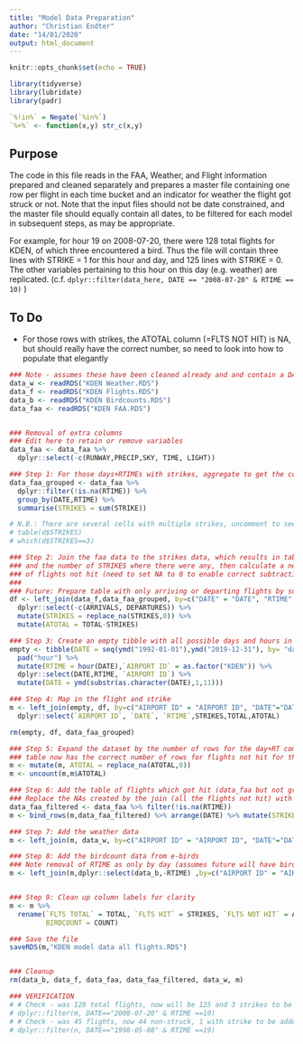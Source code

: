 ```yaml
---
title: "Model Data Preparation"
author: "Christian Endter"
date: "14/01/2020"
output: html_document
---
```


```r
knitr::opts_chunk$set(echo = TRUE)

library(tidyverse)
library(lubridate)
library(padr)

`%!in%` = Negate(`%in%`)
`%+%` <- function(x,y) str_c(x,y)
```

## Purpose  

The code in this file reads in the FAA, Weather, and Flight information prepared and cleaned separately and prepares a master file containing one row per flight in each time bucket and an indicator for weather the flight got struck or not. Note that the input files should not be date constrained, and the master file should equally contain all dates, to be filtered for each model in subsequent steps, as may be appropriate.  

For example, for hour 19 on 2008-07-20, there were 128 total flights for KDEN, of which three encountered a bird. Thus the file will contain three lines with STRIKE = 1 for this hour and day, and 125 lines with STRIKE = 0. The other variables pertaining to this hour on this day (e.g. weather) are replicated. (c.f. `dplyr::filter(data_here, DATE == "2008-07-20" & RTIME == 10)` )

## To Do
* For those rows with strikes, the ATOTAL column (=FLTS NOT HIT) is NA, but should really have the correct number, so need to look into how to populate that elegantly

```r
### Note - assumes these have been cleaned already and and contain a DATE and RTIME field
data_w <- readRDS("KDEN Weather.RDS")
data_f <- readRDS("KDEN Flights.RDS")
data_b <- readRDS("KDEN Birdcounts.RDS")
data_faa <- readRDS("KDEN FAA.RDS")


### Removal of extra columns
### Edit here to retain or remove variables
data_faa <- data_faa %>% 
  dplyr::select(-c(RUNWAY,PRECIP,SKY, TIME, LIGHT))

```

```r

### Step 1: For those days+RTIMEs with strikes, aggregate to get the count in that day+RT buckket
data_faa_grouped <- data_faa %>% 
  dplyr::filter(!is.na(RTIME)) %>% 
  group_by(DATE,RTIME) %>%
  summarise(STRIKES = sum(STRIKE))

# N.B.: There are several cells with multiple strikes, uncomment to see
# table(d$STRIKES)
# which(d$STRIKES==3)

### Step 2: Join the faa data to the strikes data, which results in table with both the TOTAL flights 
### and the number of STRIKES where there were any, then calculate a new variable ATOTAL to represent number
### of flights not hit (need to set NA to 0 to enable correct subtraction)
###
### Future: Prepare table with only arriving or departing flights by subsetting on indicator (tbd) in FAA file
df <- left_join(data_f,data_faa_grouped, by=c("DATE" = "DATE", "RTIME" = "RTIME")) %>%
  dplyr::select(-c(ARRIVALS, DEPARTURES)) %>%
  mutate(STRIKES = replace_na(STRIKES,0)) %>% 
  mutate(ATOTAL = TOTAL-STRIKES)

### Step 3: Create an empty tibble with all possible days and hours in the data set
empty <- tibble(DATE = seq(ymd("1992-01-01"),ymd("2019-12-31"), by= "days")) %>%
  pad("hour") %>% 
  mutate(RTIME = hour(DATE),`AIRPORT ID` = as.factor("KDEN")) %>%
  dplyr::select(DATE,RTIME, `AIRPORT ID`) %>%
  mutate(DATE = ymd(substr(as.character(DATE),1,11))) 

### Step 4: Map in the flight and strike
m <- left_join(empty, df, by=c("AIRPORT ID" = "AIRPORT ID", "DATE"="DATE","RTIME"="RTIME")) %>%
  dplyr::select(`AIRPORT ID`, `DATE`, `RTIME`,STRIKES,TOTAL,ATOTAL)

rm(empty, df, data_faa_grouped)

### Step 5: Expand the dataset by the number of rows for the day+RT combination which were not hit; the resulting
### table now has the correct number of rows for flights not hit for the day+RT
m <- mutate(m, ATOTAL = replace_na(ATOTAL,0)) 
m <- uncount(m,m$ATOTAL)

### Step 6: Add the table of flights which got hit (data_faa but not grouped by hour)
### Replace the NAs created by the join (all the flights not hit) with zero
data_faa_filtered <- data_faa %>% filter(!is.na(RTIME)) 
m <- bind_rows(m,data_faa_filtered) %>% arrange(DATE) %>% mutate(STRIKE = replace_na(STRIKE,0))

### Step 7: Add the weather data
m <- left_join(m, data_w, by=c("AIRPORT ID" = "AIRPORT ID", "DATE"="DATE","RTIME"="RTIME") )

### Step 8: Add the birdcount data from e-birds
### Note removal of RTIME as only by day (assumes future will have bird numbers at all times)
m <- left_join(m,dplyr::select(data_b,-RTIME) ,by=c("AIRPORT ID" = "AIRPORT ID", "DATE"="DATE"))


### Step 9: Clean up column labels for clarity
m <- m %>%
  rename(`FLTS TOTAL` = TOTAL, `FLTS HIT` = STRIKES, `FLTS NOT HIT` = ATOTAL,
         BIRDCOUNT = COUNT)

### Save the file
saveRDS(m,"KDEN model data all flights.RDS")


### Cleanup
rm(data_b, data_f, data_faa, data_faa_filtered, data_w, m)

### VERIFICATION
# # Check - was 128 total flights, now will be 125 and 3 strikes to be added
# dplyr::filter(m, DATE=="2008-07-20" & RTIME ==10)
# # Check - was 45 flights, now 44 non-struck, 1 with strike to be added
# dplyr::filter(n, DATE=="1998-05-08" & RTIME ==19)
```

